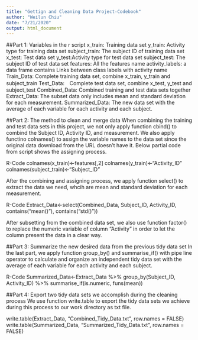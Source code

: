 ```yaml
---
title: "Gettign and Cleaning Data Project-Codebook"
author: "Weilun Chiu"
date: "7/21/2020"
output: html_document
---
```


##Part 1: Variables in the r script
x_train: Training data set
y_train: Activity type for training data set
subject_train: The subject ID of training data set
x_test: Test data set
y_test:Activity type for test data set
subject_test: The subject ID of test data set
features: All the features name
activity_labels: a data frame contains Links between class labels with activity name
Train_Data: Complete training data set, combine x_train, y_train and subject_train
Test_Data:　Complete test data set, combine x_test, y_test and subject_test
Combined_Data: Combined training and test data sets together
Extract_Data: The subset data only includes mean and standard deviation for each measurement.
Summarized_Data: The new data set with the average of each variable for each activity and each subject.

##Part 2: The method to clean and merge data
When combining the training and test data sets in this project, we not only apply function cbind() to combind the Subject ID, Activity ID, and measurement. We also apply functino colnames() to assign the variable names to the data set since the original data download from the URL doesn't have it. Below partial code from script shows the assigning process. 

R-Code
colnames(x_train)<-features[,2]
colnames(y_train)<-"Activity_ID"
colnames(subject_train)<-"Subject_ID"

After the combining and assigning process, we apply function select() to extract the data we need, whcih are mean and standard deviation for each measurement.

R-Code
Extract_Data<-select(Combined_Data, Subject_ID, Activity_ID, contains("mean()"), contains("std()"))

After subsetting from the combined data set, we also use function factor() to replace the numeric variable of column "Activity" in order to let the column present the data in a clear way. 

##Part 3: Summarize the new desired data from the previous tidy data set
In the last part, we apply function group_by() and summarise_if() with pipe line operator to calculate and organize an independent tidy data set with the average of each variable for each activity and each subject.

R-Code
Summarized_Data<-Extract_Data %>% group_by(Subject_ID, Activity_ID) %>% summarise_if(is.numeric, funs(mean))

##Part 4: Export two tidy data sets we accomplish during the cleaning process
We use function write.table to export the tidy data sets we achieve during this process to our work directory as txt file. 

write.table(Extract_Data, "Combined_Tidy_Data.txt", row.names = FALSE)
write.table(Summarized_Data, "Summarized_Tidy_Data.txt", row.names = FALSE)




